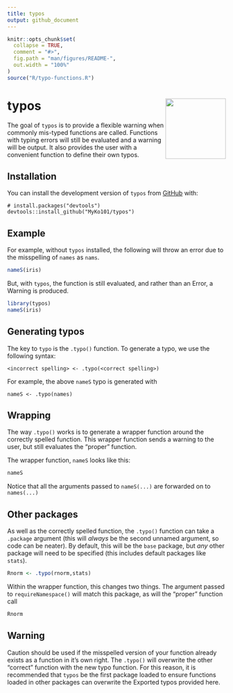 ```yaml
---
title: typos
output: github_document
---
```


<!-- README.md is generated from README.Rmd. Please edit that file -->

```r
knitr::opts_chunk$set(
  collapse = TRUE,
  comment = "#>",
  fig.path = "man/figures/README-",
  out.width = "100%"
)
source("R/typo-functions.R")
```

# typos <img src="logo.png" align="right" height=139 />

<!-- badges: start -->
<!-- badges: end -->

The goal of `typos` is to provide a flexible warning when commonly mis-typed functions are called. Functions with typing errors will still be evaluated and a warning will be output. It also provides the user with a convenient function to define their own typos.

## Installation

You can install the development version of `typos` from [GitHub](https://github.com/) with:

```
# install.packages("devtools")
devtools::install_github("MyKo101/typos")
```
## Example

For example, without `typos` installed, the following will throw an error due to the misspelling of `names` as `nams`.

```r
nameS(iris)
```


But, with `typos`, the function is still evaluated, and rather than an Error, a Warning is produced.
```r
library(typos)
nameS(iris)
```

## Generating typos

The key to `typo` is the `.typo()` function. To generate a typo, we use the following syntax:

```
<incorrect spelling> <- .typo(<correct spelling>)
```

For example, the above `nameS` typo is generated with
```
nameS <- .typo(names)
```

## Wrapping

The way `.typo()` works is to generate a wrapper function around the correctly spelled function. This wrapper function sends a warning to the user, but still evaluates the "proper" function.

The wrapper function, `nameS` looks like this:

```r
nameS
```

Notice that all the arguments passed to `nameS(...)` are forwarded on to `names(...)`

## Other packages

As well as the correctly spelled function, the `.typo()` function can take a `.package` argument (this will *always* be the second unnamed argument, so code can be neater). By default, this will be the `base` package, but *any* other package will need to be specified (this includes default packages like `stats`).

```r
Rnorm <- .typo(rnorm,stats)
```

Within the wrapper function, this changes two things. The argument passed to `requireNamespace()` will match this package, as will the "proper" function call

```r
Rnorm
```


## Warning

Caution should be used if the misspelled version of your function already exists as a function in it's own right. The `.typo()` will overwrite the other "correct" function with the new typo function. For this reason, it is recommended that `typos` be the first package loaded to ensure functions loaded in other packages can overwrite the Exported typos provided here.


